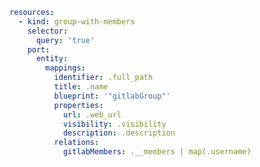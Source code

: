 ```yaml showLineNumbers
resources:
  - kind: group-with-members
    selector:
      query: 'true'
    port:
      entity:
        mappings:
          identifier: .full_path
          title: .name
          blueprint: '"gitlabGroup"'
          properties:
            url: .web_url
            visibility: .visibility
            description: .description
          relations:
            gitlabMembers: .__members | map(.username)
```